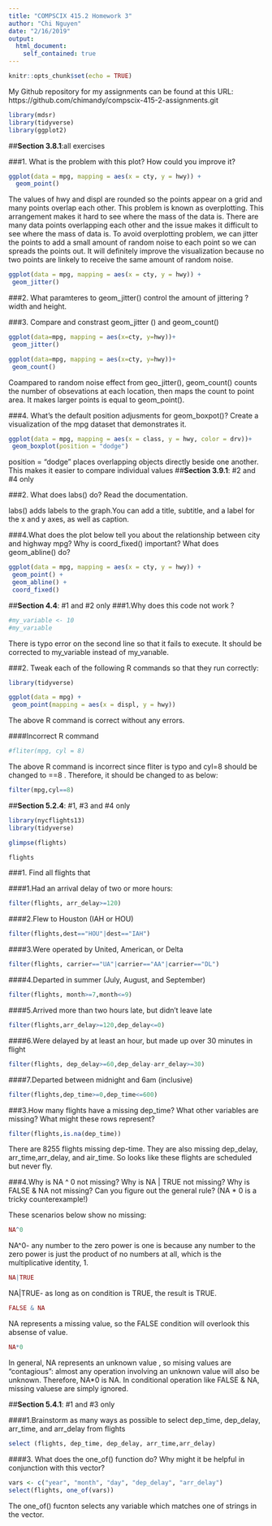 ```yaml
---
title: "COMPSCIX 415.2 Homework 3"
author: "Chi Nguyen"
date: "2/16/2019"
output:
  html_document:
    self_contained: true
---
```


```r
knitr::opts_chunk$set(echo = TRUE)
```
My Github repository for my assignments can be found at this URL: 
https://github.com/chimandy/compscix-415-2-assignments.git

```r
library(mdsr)
library(tidyverse)
library(ggplot2)
```

##**Section 3.8.1**:all exercises

###1. What is the problem with this plot? How could you improve it?

```r
ggplot(data = mpg, mapping = aes(x = cty, y = hwy)) + 
  geom_point()
```


The values of hwy and displ are rounded so the points appear on a grid and many points overlap each other. This problem is known as overplotting. This arrangement makes it hard to see where the mass of the data is.
There are many data points overlapping each other and the issue makes it difficult to see where the mass of data is. To avoid overplotting problem, we can jitter the points to add a small amount of random noise to each point so we can spreads the points out. It will definitely improve the visualization because no two points are linkely to receive the same amount of random noise.
```r
ggplot(data = mpg, mapping = aes(x = cty, y = hwy)) + 
 geom_jitter()
```

###2. What paramteres to geom_jitter() control the amount of jittering ? 
width and height. 

###3. Compare and constrast geom_jitter () and geom_count()

```r
ggplot(data=mpg, mapping = aes(x=cty, y=hwy))+
 geom_jitter()
```

```r
ggplot(data=mpg, mapping = aes(x=cty, y=hwy))+
 geom_count()
```

Coampared to random noise effect from geo_jitter(), geom_count() counts the number of obsevations at each location, then maps the count to point area. It makes larger points is equal to geom_point(). 

###4. What's the default position adjusments for geom_boxpot()? Create a visualization of the mpg dataset that demonstrates it. 

```r
ggplot(data = mpg, mapping = aes(x = class, y = hwy, color = drv))+
 geom_boxplot(position = "dodge")
```

position = "dodge" places overlapping objects directly beside one another. This makes it easier to compare individual values
##**Section 3.9.1**: #2 and #4 only

###2. What does labs() do? Read the documentation.

labs() adds labels to the graph.You can add a title, subtitle, and a label for the x and y axes, as well as caption.

###4.What does the plot below tell you about the relationship between city and highway mpg? Why is coord_fixed() important? What does geom_abline() do?

```r
ggplot(data = mpg, mapping = aes(x = cty, y = hwy)) +
 geom_point() + 
 geom_abline() +
 coord_fixed()
```

##**Section 4.4**: #1 and #2 only
###1.Why does this code not work ?

```r
#my_variable <- 10
#my_varıable

```
There is typo error on the second line so that it fails to execute. It should be corrected to my_variable instead of my_varıable.


###2. Tweak each of the following R commands so that they run correctly:

```r
library(tidyverse)

ggplot(data = mpg) + 
 geom_point(mapping = aes(x = displ, y = hwy))
```

The above R command is correct without any errors. 

####Incorrect R command
```r
#fliter(mpg, cyl = 8)
```

The above R command is incorrect since fliter is typo and cyl=8 should be changed to ==8 . Therefore, it should be changed to as below:

```r
filter(mpg,cyl==8)

```


##**Section 5.2.4**: #1, #3 and #4 only

```r
library(nycflights13)
library(tidyverse)
```
```r
glimpse(flights)
```

```r
flights
```
###1. Find all flights that

####1.Had an arrival delay of two or more hours:
```r
filter(flights, arr_delay>=120)
```


####2.Flew to Houston (IAH or HOU)
```r
filter(flights,dest=="HOU"|dest=="IAH")
```

####3.Were operated by United, American, or Delta

```r
filter(flights, carrier=="UA"|carrier=="AA"|carrier=="DL")
```

####4.Departed in summer (July, August, and September)

```r
filter(flights, month>=7,month<=9)
```

####5.Arrived more than two hours late, but didn’t leave late

```r
filter(flights,arr_delay>=120,dep_delay<=0)
```

####6.Were delayed by at least an hour, but made up over 30 minutes in flight
```r
filter(flights, dep_delay>=60,dep_delay-arr_delay>=30)
```

####7.Departed between midnight and 6am (inclusive)

```r
filter(flights,dep_time>=0,dep_time<=600)
```
###3.How many flights have a missing dep_time? What other variables are missing? What might these rows represent?

```r
filter(flights,is.na(dep_time))
```
There are 8255 flights missing dep-time. They are also missing dep_delay, arr_time,arr_delay, and air_time. So looks like these flights are scheduled but never fly.  

###4.Why is NA ^ 0 not missing? Why is NA | TRUE not missing? Why is FALSE & NA not missing? Can you figure out the general rule? (NA * 0 is a tricky counterexample!)


These scenarios below show no missing:

```r
NA^0
```

NA^0- any number to the zero power is one is because any number to the zero power is just the product of no numbers at all, which is the multiplicative identity, 1.

```r
NA|TRUE
```

NA|TRUE- as long as on condition is TRUE, the result is TRUE. 

```r
FALSE & NA
```
NA represents a missing value, so the FALSE condition will overlook this absense of value. 

```r
NA*0
```

In general, NA represents an unknown value , so mising values are "contagious": almost any operation involving an unknown value will also be unknown. Therefore, NA*0 is NA. In conditional operation like FALSE & NA, missing valuese are simply ignored. 

##**Section 5.4.1**: #1 and #3 only

####1.Brainstorm as many ways as possible to select dep_time, dep_delay, arr_time, and arr_delay from flights

```r
select (flights, dep_time, dep_delay, arr_time,arr_delay)
```

####3. What does the one_of() function do? Why might it be helpful in conjunction with this vector?

```r
vars <- c("year", "month", "day", "dep_delay", "arr_delay")
select(flights, one_of(vars))
```

The one_of() fucnton selects any variable which matches one of strings in the vector.


